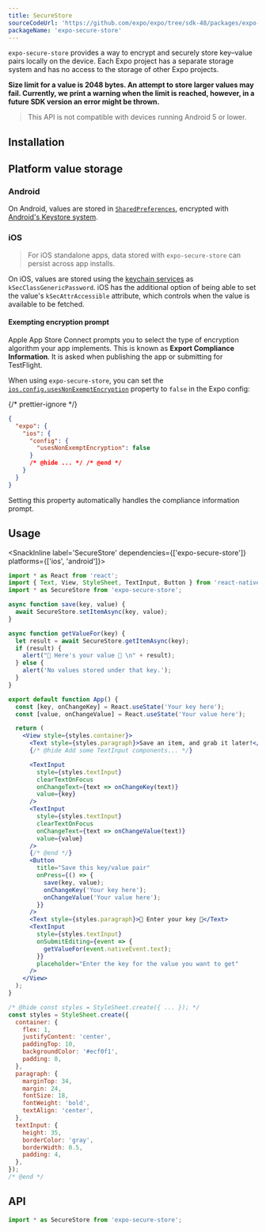 ```yaml
---
title: SecureStore
sourceCodeUrl: 'https://github.com/expo/expo/tree/sdk-48/packages/expo-secure-store'
packageName: 'expo-secure-store'
---
```



`expo-secure-store` provides a way to encrypt and securely store key–value pairs locally on the device. Each Expo project has a separate storage system and has no access to the storage of other Expo projects.

**Size limit for a value is 2048 bytes. An attempt to store larger values may fail. Currently, we print a warning when the limit is reached, however, in a future SDK version an error might be thrown.**

<PlatformsSection android emulator ios simulator />

> This API is not compatible with devices running Android 5 or lower.

## Installation

<APIInstallSection />

## Platform value storage

### Android

On Android, values are stored in [`SharedPreferences`](https://developer.android.com/training/data-storage/shared-preferences), encrypted with [Android's Keystore system](https://developer.android.com/training/articles/keystore.html).

### iOS

> For iOS standalone apps, data stored with `expo-secure-store` can persist across app installs.

On iOS, values are stored using the [keychain services](https://developer.apple.com/documentation/security/keychain_services) as `kSecClassGenericPassword`. iOS has the additional option of being able to set the value's `kSecAttrAccessible` attribute, which controls when the value is available to be fetched.

#### Exempting encryption prompt

Apple App Store Connect prompts you to select the type of encryption algorithm your app implements. This is known as **Export Compliance Information**. It is asked when publishing the app or submitting for TestFlight.

When using `expo-secure-store`, you can set the [`ios.config.usesNonExemptEncryption`](/versions/latest/config/app/#usesnonexemptencryption) property to `false` in the Expo config:

{/* prettier-ignore */}
```json app.json
{
  "expo": {
    "ios": {
      "config": {
        "usesNonExemptEncryption": false
      }
      /* @hide ... */ /* @end */
    }
  }
}
```

Setting this property automatically handles the compliance information prompt.

## Usage

<SnackInline label='SecureStore' dependencies={['expo-secure-store']} platforms={['ios', 'android']}>

```jsx
import * as React from 'react';
import { Text, View, StyleSheet, TextInput, Button } from 'react-native';
import * as SecureStore from 'expo-secure-store';

async function save(key, value) {
  await SecureStore.setItemAsync(key, value);
}

async function getValueFor(key) {
  let result = await SecureStore.getItemAsync(key);
  if (result) {
    alert("🔐 Here's your value 🔐 \n" + result);
  } else {
    alert('No values stored under that key.');
  }
}

export default function App() {
  const [key, onChangeKey] = React.useState('Your key here');
  const [value, onChangeValue] = React.useState('Your value here');

  return (
    <View style={styles.container}>
      <Text style={styles.paragraph}>Save an item, and grab it later!</Text>
      {/* @hide Add some TextInput components... */}

      <TextInput
        style={styles.textInput}
        clearTextOnFocus
        onChangeText={text => onChangeKey(text)}
        value={key}
      />
      <TextInput
        style={styles.textInput}
        clearTextOnFocus
        onChangeText={text => onChangeValue(text)}
        value={value}
      />
      {/* @end */}
      <Button
        title="Save this key/value pair"
        onPress={() => {
          save(key, value);
          onChangeKey('Your key here');
          onChangeValue('Your value here');
        }}
      />
      <Text style={styles.paragraph}>🔐 Enter your key 🔐</Text>
      <TextInput
        style={styles.textInput}
        onSubmitEditing={event => {
          getValueFor(event.nativeEvent.text);
        }}
        placeholder="Enter the key for the value you want to get"
      />
    </View>
  );
}

/* @hide const styles = StyleSheet.create({ ... }); */
const styles = StyleSheet.create({
  container: {
    flex: 1,
    justifyContent: 'center',
    paddingTop: 10,
    backgroundColor: '#ecf0f1',
    padding: 8,
  },
  paragraph: {
    marginTop: 34,
    margin: 24,
    fontSize: 18,
    fontWeight: 'bold',
    textAlign: 'center',
  },
  textInput: {
    height: 35,
    borderColor: 'gray',
    borderWidth: 0.5,
    padding: 4,
  },
});
/* @end */
```

</SnackInline>

## API

```js
import * as SecureStore from 'expo-secure-store';
```

<APISection packageName="expo-secure-store" apiName="SecureStore" />
